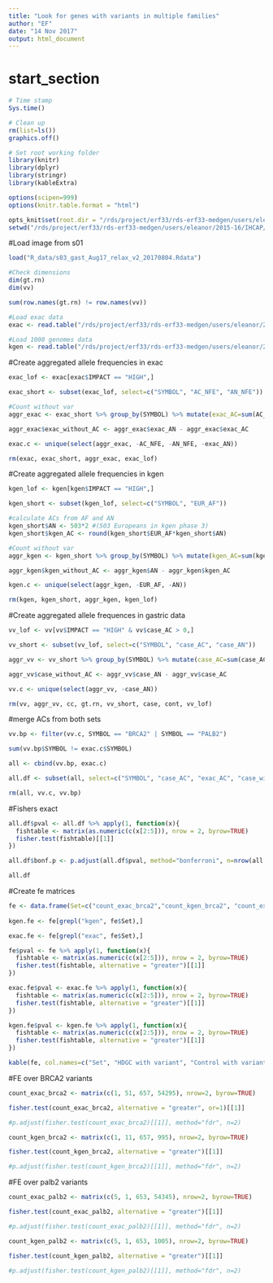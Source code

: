 ```yaml
---
title: "Look for genes with variants in multiple families"
author: "EF"
date: "14 Nov 2017"
output: html_document
---
```

# start_section
  
```r

# Time stamp
Sys.time()

# Clean up
rm(list=ls())
graphics.off()

# Set root working folder
library(knitr)
library(dplyr)
library(stringr)
library(kableExtra)

options(scipen=999)
options(knitr.table.format = "html") 

opts_knit$set(root.dir = "/rds/project/erf33/rds-erf33-medgen/users/eleanor/2015-16/IHCAP/gast_Aug17")
setwd("/rds/project/erf33/rds-erf33-medgen/users/eleanor/2015-16/IHCAP/gast_Aug17")

```

#Load image from s01
```r

load("R_data/s03_gast_Aug17_relax_v2_20170804.Rdata")

#Check dimensions
dim(gt.rn)
dim(vv)

sum(row.names(gt.rn) != row.names(vv)) 

#Load exac data
exac <- read.table("/rds/project/erf33/rds-erf33-medgen/users/eleanor/2015-16/IHCAP/gast_Aug17/exac_brca2_palb2_vv_20171113.csv", sep = ",", header = TRUE, stringsAsFactors = FALSE)

#Load 1000 genomes data
kgen <- read.table("/rds/project/erf33/rds-erf33-medgen/users/eleanor/2015-16/1kgenomes_analysis/1000genomes_variantfilter_EUR_20170330.csv", sep = ",", header = TRUE, stringsAsFactors = FALSE)
```

#Create aggregated allele frequencies in exac
```r
exac_lof <- exac[exac$IMPACT == "HIGH",]

exac_short <- subset(exac_lof, select=c("SYMBOL", "AC_NFE", "AN_NFE"))

#Count without var
aggr_exac <- exac_short %>% group_by(SYMBOL) %>% mutate(exac_AC=sum(AC_NFE, na.rm=TRUE), exac_AN=max(AN_NFE, na.rm=TRUE))

aggr_exac$exac_without_AC <- aggr_exac$exac_AN - aggr_exac$exac_AC

exac.c <- unique(select(aggr_exac, -AC_NFE, -AN_NFE, -exac_AN))

rm(exac, exac_short, aggr_exac, exac_lof)
```

#Create aggregated allele frequencies in kgen
```r
kgen_lof <- kgen[kgen$IMPACT == "HIGH",]

kgen_short <- subset(kgen_lof, select=c("SYMBOL", "EUR_AF"))

#calculate ACs from AF and AN
kgen_short$AN <- 503*2 #(503 Europeans in kgen phase 3)
kgen_short$kgen_AC <- round(kgen_short$EUR_AF*kgen_short$AN)

#Count without var
aggr_kgen <- kgen_short %>% group_by(SYMBOL) %>% mutate(kgen_AC=sum(kgen_AC, na.rm=TRUE))

aggr_kgen$kgen_without_AC <- aggr_kgen$AN - aggr_kgen$kgen_AC

kgen.c <- unique(select(aggr_kgen, -EUR_AF, -AN))

rm(kgen, kgen_short, aggr_kgen, kgen_lof)
```


#Create aggregated allele frequences in gastric data
```r
vv_lof <- vv[vv$IMPACT == "HIGH" & vv$case_AC > 0,]

vv_short <- subset(vv_lof, select=c("SYMBOL", "case_AC", "case_AN"))

aggr_vv <- vv_short %>% group_by(SYMBOL) %>% mutate(case_AC=sum(case_AC, na.rm=TRUE), case_AN=round(mean(case_AN, na.rm=TRUE)))

aggr_vv$case_without_AC <- aggr_vv$case_AN - aggr_vv$case_AC

vv.c <- unique(select(aggr_vv, -case_AN))

rm(vv, aggr_vv, cc, gt.rn, vv_short, case, cont, vv_lof)
```


#merge ACs from both sets
```r

vv.bp <- filter(vv.c, SYMBOL == "BRCA2" | SYMBOL == "PALB2")

sum(vv.bp$SYMBOL != exac.c$SYMBOL)

all <- cbind(vv.bp, exac.c)

all.df <- subset(all, select=c("SYMBOL", "case_AC", "exac_AC", "case_without_AC", "exac_without_AC"))

rm(all, vv.c, vv.bp)
```

#Fishers exact
```r

all.df$pval <- all.df %>% apply(1, function(x){
  fishtable <- matrix(as.numeric(c(x[2:5])), nrow = 2, byrow=TRUE)
  fisher.test(fishtable)[[1]]
})

all.df$bonf.p <- p.adjust(all.df$pval, method="bonferroni", n=nrow(all.df)) 

all.df

```

#Create fe matrices
```r
fe <- data.frame(Set=c("count_exac_brca2","count_kgen_brca2", "count_exac_palb2", "count_kgen_palb2"), case_AC=c(1, 1, 5, 5), control_AC=c(51, 11, 1, 1), case_without_AC=c(657, 657, 653, 653), control_without_AC=c(54295, 995, 54345, 1005))
  
kgen.fe <- fe[grepl("kgen", fe$Set),]

exac.fe <- fe[grepl("exac", fe$Set),]

fe$pval <- fe %>% apply(1, function(x){
  fishtable <- matrix(as.numeric(c(x[2:5])), nrow = 2, byrow=TRUE)
  fisher.test(fishtable, alternative = "greater")[[1]]
})

exac.fe$pval <- exac.fe %>% apply(1, function(x){
  fishtable <- matrix(as.numeric(c(x[2:5])), nrow = 2, byrow=TRUE)
  fisher.test(fishtable, alternative = "greater")[[1]]
})

kgen.fe$pval <- kgen.fe %>% apply(1, function(x){
  fishtable <- matrix(as.numeric(c(x[2:5])), nrow = 2, byrow=TRUE)
  fisher.test(fishtable, alternative = "greater")[[1]]
})

kable(fe, col.names=c("Set", "HDGC with variant", "Control with variant","HDGC without variant", "Control without variant", "P value")) %>% column_spec(1, bold = T) %>%  kable_styling(bootstrap_options = "striped", full_width = F)
```


#FE over BRCA2 variants
```r

count_exac_brca2 <- matrix(c(1, 51, 657, 54295), nrow=2, byrow=TRUE)

fisher.test(count_exac_brca2, alternative = "greater", or=1)[[1]]

#p.adjust(fisher.test(count_exac_brca2)[[1]], method="fdr", n=2) 

count_kgen_brca2 <- matrix(c(1, 11, 657, 995), nrow=2, byrow=TRUE)

fisher.test(count_kgen_brca2, alternative = "greater")[[1]]

#p.adjust(fisher.test(count_kgen_brca2)[[1]], method="fdr", n=2) 


```

#FE over palb2 variants
```r

count_exac_palb2 <- matrix(c(5, 1, 653, 54345), nrow=2, byrow=TRUE)

fisher.test(count_exac_palb2, alternative = "greater")[[1]]

#p.adjust(fisher.test(count_exac_palb2)[[1]], method="fdr", n=2)

count_kgen_palb2 <- matrix(c(5, 1, 653, 1005), nrow=2, byrow=TRUE)

fisher.test(count_kgen_palb2, alternative = "greater")[[1]]

#p.adjust(fisher.test(count_kgen_palb2)[[1]], method="fdr", n=2)

```

